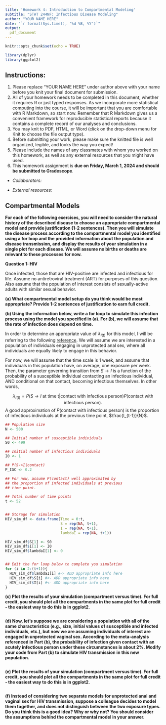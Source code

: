 ---
title: 'Homework 4: Introduction to Compartmental Modeling'
subtitle: "STAT 244NF: Infectious Disease Modeling"
author: "YOUR NAME HERE"
date: "`r format(Sys.time(), '%d %B, %Y')`"
output: 
  pdf_document
---

```{r setup, include=FALSE}
knitr::opts_chunk$set(echo = TRUE)

library(dplyr)
library(ggplot2)
```

## Instructions:

1. Please replace "YOUR NAME HERE" under author above with your name before you knit your final document for submission.
2. All of your homework needs to be completed in this document, whether it requires R or just typed responses. As we incorporate more statistical computing into the course, it will be important that you are comfortable with R Markdown, so start now. Remember that R Markdown gives us a convenient framework for reproducible statistical reports because it contains a complete record of our analyses and conclusions.
3. You may knit to PDF, HTML, or Word (click on the drop-down menu for Knit to choose the file output type). 
4. Before submitting your work, please make sure the knitted file is well organized, legible, and looks the way you expect!
5. Please include the names of any classmates with whom you worked on this homework, as well as any external resources that you might have used.
6. This homework assignment is **due on Friday, March 1, 2024 and should be submitted to Gradescope**.

- *Collaborators:*

- *External resources:*

## Compartmental Models

**For each of the following exercises, you will need to consider the natural history of the described disease to choose an appropriate compartmental model and provide justification (1-2 sentences). Then you will simulate the disease process according to the compartmental model you identified using a for loop and the provided information about the population and disease transmission, and display the results of your simulation in a single plot for each disease. We will assume no births or deaths are relevant to these processes for now.**

**Question 1: HIV**

Once infected, those that are HIV-positive are infected and infectious for life. Assume no antiretroviral treatment (ART) for purposes of this question. Also assume that the population of interest consists of sexually-active adults with similar sexual behavior.

**(a) What compartmental model setup do you think would be most appropriate? Provide 1-2 sentences of justification to earn full credit.**


**(b) Using the information below, write a for loop to simulate this infection process using the model you specified in (a). For (b), we will assume that the rate of infection does depend on time.**

In order to determine an appropriate value of $\lambda_{I(t)}$ for this model, I will be referring to the following [reference](https://stanfordhealthcare.org/medical-conditions/sexual-and-reproductive-health/hiv-aids/causes/risk-of-exposure.html). We will assume we are interested in a population of individuals engaging in unprotected anal sex, where all individuals are equally likely to engage in this behavior.

For now, we will assume that the time scale is 1 week, and assume that individuals in this population have, on average, one exposure per week. Then, the parameter governing transition from $S \rightarrow I$ is a function of the probability of a susceptible individual contacting an infectious individual, AND conditional on that contact, becoming infectious themselves. In other words,

$$
\lambda_{I(t)}=P(S\rightarrow I \text{ at time t}|\text{contact with infectious person})P(\text{contact with infectious person}).
$$
A good approximation of $P(\text{contact with infectious person})$ is the proportion of infectious individuals at the previous time point, $\frac{I_{t-1}}{N}$.

```{r}
## Population size
N <- 500

## Initial number of susceptible individuals
S0 <- 499

## Initial number of infectious individuals
I0 <- 1

## P(S->I|contact)
P_IGC <- 0.2

## For now, assume P(contact) well approximated by 
## the proportion of infected individuals at previous
## time point.

## Total number of time points
t <- 52


## Storage for simulation
HIV_sim_df <- data.frame(Time = 0:t,
                         S = rep(NA, t+1),
                         I = rep(NA, t+1),
                         lambdaI = rep(NA, t+1))

HIV_sim_df$S[1] <- S0
HIV_sim_df$I[1] <- I0
HIV_sim_df$lambdaI[1] <- 0


## Edit the for loop below to complete you simulation
for (i in 2:(t+1)){
  HIV_sim_df$lambdaI[i] #<- ADD appropriate info here
  HIV_sim_df$S[i] #<- ADD appropriate info here
  HIV_sim_df$I[i] #<- ADD appropriate info here
}

```


**(c) Plot the results of your simulation (compartment versus time). For full credit, you should plot all the compartments in the same plot for full credit - the easiest way to do this is in ggplot2.**

```{r}

```


**(d) Now, let's suppose we are considering a population with all of the same characteristics (e.g., size, initial values of susceptible and infected individuals, etc.), but now we are assuming individuals of interest are engaged in unprotected vaginal sex. According to the meta-analysis referenced in Part (b), the probability of infection given contact with an acutely infectious person under these circumstances is about 2%. Modify your code from Part (b) to simulate HIV transmission in this new population.**

```{r}

```


**(e) Plot the results of your simulation (compartment versus time). For full credit, you should plot all the compartments in the same plot for full credit - the easiest way to do this is in ggplot2.**

```{r}

```

**(f) Instead of considering two separate models for unprotected anal and vaginal sex for HIV transmission, suppose a colleague decides to model them together, and does not distinguish between the two exposure types. Do you think this is a good idea? Why or why not? You should consider the assumptions behind the compartmental model in your answer.**




